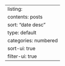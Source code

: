 ---
listing:
  contents: posts
  sort: "date desc"
  type: default
  categories: numbered
  sort-ui: true
  filter-ui: true
---